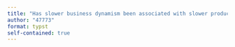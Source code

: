 ```yaml
---
title: "Has slower business dynamism been associated with slower productivity growth for U.S. sectors?"
author: "47773"
format: typst
self-contained: true
---
```


